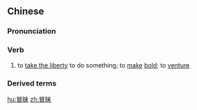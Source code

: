 ==Chinese==
{{zh-forms}}

===Pronunciation===
{{zh-pron
|m=màomèi,tl=y
|c=mou6 mui6
|cat=v
}}

===Verb===
{{zh-verb}}

# {{qualifier|humble, of oneself}} to [[take the liberty]] to do something; to [[make]] [[bold]]; to [[venture]]

===Derived terms===
{{zh-der|不揣冒昧}}

[[hu:冒昧]]
[[zh:冒昧]]